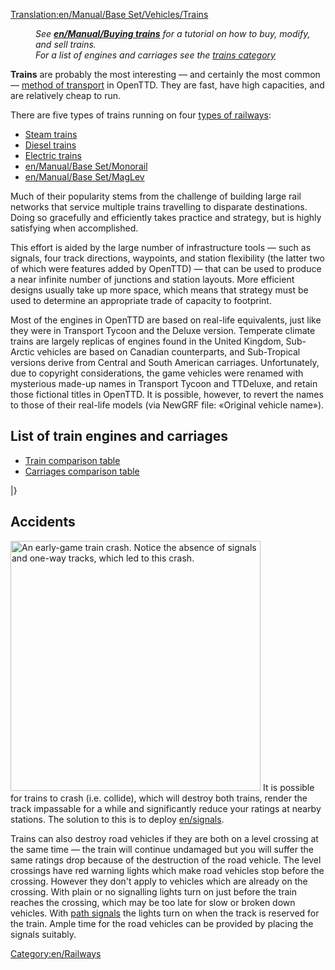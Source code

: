 [[Translation:en/Manual/Base Set/Vehicles/Trains]]
{{en/Table of contents}}
:''See '''[[en/Manual/Buying trains]]''' for a tutorial on how to buy, modify, and sell trains.''
:''For a list of engines and carriages see the [[:Category:en/Trains|trains category]]''

'''Trains''' are probably the most interesting — and certainly the most common — [[en/vehicles|method of transport]] in OpenTTD. They are fast, have high capacities, and are relatively cheap to run. 

There are five types of trains running on four [[en/Manual/Types of railway|types of railways]]:
* [[en/Manual/Railways|Steam trains]]
* [[en/Manual/Railways|Diesel trains]]
* [[en/Manual/Electrified railways|Electric trains]]
* [[en/Manual/Base Set/Monorail]]
* [[en/Manual/Base Set/MagLev]]

Much of their popularity stems from the challenge of building large rail networks that service multiple trains travelling to disparate destinations. Doing so gracefully and efficiently takes practice and strategy, but is highly satisfying when accomplished.

This effort is aided by the large number of infrastructure tools — such as signals, four track directions, waypoints, and station flexibility (the latter two of which were features added by OpenTTD) — that can be used to produce a near infinite number of junctions and station layouts. More efficient designs usually take up more space, which means that strategy must be used to determine an appropriate trade of capacity to footprint.

Most of the engines in OpenTTD are based on real-life equivalents, just like they were in Transport Tycoon and the Deluxe version. Temperate climate trains are largely replicas of engines found in the United Kingdom, Sub-Arctic vehicles are based on Canadian counterparts, and Sub-Tropical versions derive from Central and South American carriages.  Unfortunately, due to copyright considerations, the game vehicles were renamed with mysterious made-up names in Transport Tycoon and TTDeluxe, and retain those fictional titles in OpenTTD.  It is possible, however, to revert the names to those of their real-life models (via NewGRF file: «Original vehicle name»).

==List of train engines and carriages==

* [[en/Manual/Base Set/Vehicles/Train Comparison|Train comparison table]]
* [[en/Manual/Base Set/Vehicles/Carriages Comparison|Carriages comparison table]]

{{en/VehicleTable/Start}}
{{en/VehicleTable/Header|Steam}}
{{en/VehicleTable/Row|
*[[File:en/Kirbypaultank.png|Kirby Paul Tank Engine]] [[en/Manual/Base Set/Vehicles/Kirby Paul Tank]]
*[[File:en/Chaneyjubilee.png|Chaney "Jubilee" Engine]] [[en/Manual/Base Set/Vehicles/Chaney "Jubilee"]]
*[[File:en/Ginzua4.png|Ginzu "A4" Engine]] [[en/Manual/Base Set/Vehicles/Ginzu "A4"]]
*[[File:en/Sh8p.png|SH "8P" Engine]] [[en/Manual/Base Set/Vehicles/SH "8P"]]
|
*[[File:en/Wills280.png|Wills 2-8-0 Engine]] [[en/Manual/Base Set/Vehicles/Wills 2-8-0]]
|
*[[File:en/Wills280.png|Wills 2-8-0 Engine]] [[en/Manual/Base Set/Vehicles/Wills 2-8-0]]
|
*[[File:en/Powernautchoochoo.png|Ploddyphut Choo-Choo Engine]] [[en/Manual/Base Set/Vehicles/Ploddyphut Choo-Choo]]
*[[File:en/Ploddyphutchoochoo.png|Powernaut Choo-Choo Engine]] [[en/Manual/Base Set/Vehicles/Powernaut Choo-Choo]]
*[[File:en/Mightymoverchoochoo.png|Might Mover Choo-Choo Engine]] [[en/Manual/Base Set/Vehicles/Mightymover Choo-Choo]]
}}
{{en/VehicleTable/Header|Diesel}}
{{en/VehicleTable/Row|
*[[File:en/Manleymoreldmu.png|Manley-Morel DMU Engine]] [[en/Manual/Base Set/Vehicles/Manley-Morel DMU]]
*[[File:en/Shhendry25.png|SH/Hendry "25" Engine]] [[en/Manual/Base Set/Vehicles/SH/Hendry "25"]]
*[[File:en/Floss47.png|Floss "47" Engine]] [[en/Manual/Base Set/Vehicles/Floss "47"]]
*[[File:en/Uu37.png|UU "37" Engine]] [[en/Manual/Base Set/Vehicles/UU "37"]]
*[[File:en/Sh125.png|SH "125" Engine]] [[en/Manual/Base Set/Vehicles/SH "125"]]
*[[File:en/Dash.png|"Dash" Engine]] [[en/Manual/Base Set/Vehicles/Dash|"Dash"]]
|
*[[File:en/Mjs250.png|MJS 250 Engine]] [[en/Manual/Base Set/Vehicles/MJS250]]
*[[File:en/Kelling3100.png|Kelling 3100 Engine]] [[en/Manual/Base Set/Vehicles/Kelling 3100]]
*[[File:en/Cs4000.png|CS4000 Engine]] [[en/Manual/Base Set/Vehicles/CS4000]]
*[[File:en/Cs2400.png|CS2400 Engine]] [[en/Manual/Base Set/Vehicles/CS2400]]
*[[File:en/Mjs1000.png|MJS 1000 Engine]] [[en/Manual/Base Set/Vehicles/MJS 1000]]
*[[File:en/Centennial.png|Centennial Engine]] [[en/Manual/Base Set/Vehicles/Centennial]]
*[[File:en/Turnerturbo.png|Turner Turbo]] [[en/Manual/Base Set/Vehicles/Turner Turbo]]
|
*[[File:en/Mjs250.png|MJS 250 Engine]] [[en/Manual/Base Set/Vehicles/MJS250]]
*[[File:en/Kelling3100.png|Kelling 3100 Engine]] [[en/Manual/Base Set/Vehicles/Kelling 3100]]
*[[File:en/Cs4000.png|CS4000 Engine]] [[en/Manual/Base Set/Vehicles/CS4000]]
*[[File:en/Cs2400.png|CS2400 Engine]] [[en/Manual/Base Set/Vehicles/CS2400]]
*[[File:en/Mjs1000.png|MJS 1000 Engine]] [[en/Manual/Base Set/Vehicles/MJS 1000]]
*[[File:en/Centennial.png|Centennial Engine]] [[en/Manual/Base Set/Vehicles/Centennial]]
*[[File:en/Turnerturbo.png|Turner Turbo]] [[en/Manual/Base Set/Vehicles/Turner Turbo]]
|
*[[File:en/Ploddyphutdiesel.png|Ploddyphut Diesel]] [[en/Manual/Base Set/Vehicles/Ploddyphut Diesel]]
*[[File:en/Powernautdiesel.png|Powernaut Diesel]] [[en/Manual/Base Set/Vehicles/Powernaut Diesel]]
}}
{{en/VehicleTable/Header|Electric}}
{{en/VehicleTable/Row|
*[[File:en/Sh30.png|SH "30" Engine]] [[en/Manual/Base Set/Vehicles/SH "30"]]
*[[File:en/Sh40.png|SH "40" Engine]] [[en/Manual/Base Set/Vehicles/SH "40"]]
*[[File:en/Tim.png|"T.I.M" Engine]] [[en/Manual/Base Set/Vehicles/T.I.M.|"T.I.M."]]
*[[File:en/Asiastar.png|"Asiastar" Engine]] [[en/Manual/Base Set/Vehicles/AsiaStar|"AsiaStar"]]
|
None
|
None
|
None
}}
{{en/VehicleTable/Header|Monorail}}
{{en/VehicleTable/Row|
*[[File:en/X2001.png|X2001 Monorail Engine]] [[en/Manual/Base Set/Vehicles/X2001|'X2001']]
*[[File:en/Millenniumz1.png|Milennium 'Z1' Monorail Engine]] [[en/Manual/Base Set/Vehicles/Millennium Z1|'Millennium Z1']]
|
*[[File:en/X2001.png|X2001 Monorail Engine]] [[en/Manual/Base Set/Vehicles/X2001|'X2001']]
*[[File:en/Millenniumz1.png|Milennium 'Z1' Monorail Engine]] [[en/Manual/Base Set/Vehicles/Millennium Z1|'Millennium Z1']]
|
*[[File:en/X2001.png|X2001 Monorail Engine]] [[en/Manual/Base Set/Vehicles/X2001|'X2001']]
*[[File:en/Millenniumz1.png|Milennium 'Z1' Monorail Engine]] [[en/Manual/Base Set/Vehicles/Millennium Z1|'Millennium Z1']]
|
*[[File:en/Wizzowowz99.png|Wizzowow 'Z99' Monorail Engine]] [[en/Manual/Base Set/Vehicles/Wizzowow Z99]]
}}
{{en/VehicleTable/Header|MagLev}}
{{en/VehicleTable/Row|
*[[File:en/Lev1leviathan.png|MagLev Engine 1: Leviathan]] [[en/Manual/Base Set/Vehicles/Lev1 'Leviathan']]
*[[File:en/Lev2cyclops.png|MagLev Engine 2: Cyclops]] [[en/Manual/Base Set/Vehicles/Lev2 'Cyclops']]
*[[File:en/Lev3pegasus.png|MagLev Engine 3: Pegasus]] [[en/Manual/Base Set/Vehicles/Lev3 'Pegasus']]
*[[File:en/Lev4chimaerarhead.png|MagLev Engine 4: Chimaera (front)]] [[en/Manual/Base Set/Vehicles/Lev4 'Chimaera']]
|
*[[File:en/Lev1leviathan.png|MagLev Engine 1: Leviathan]] [[en/Manual/Base Set/Vehicles/Lev1 'Leviathan']]
*[[File:en/Lev2cyclops.png|MagLev Engine 2: Cyclops]] [[en/Manual/Base Set/Vehicles/Lev2 'Cyclops']]
*[[File:en/Lev3pegasus.png|MagLev Engine 3: Pegasus]] [[en/Manual/Base Set/Vehicles/Lev3 'Pegasus']]
*[[File:en/Lev4chimaerarhead.png|MagLev Engine 4: Chimaera (front)]] [[en/Manual/Base Set/Vehicles/Lev4 'Chimaera']]
|
*[[File:en/Lev1leviathan.png|MagLev Engine 1: Leviathan]] [[en/Manual/Base Set/Vehicles/Lev1 'Leviathan']]
*[[File:en/Lev2cyclops.png|MagLev Engine 2: Cyclops]] [[en/Manual/Base Set/Vehicles/Lev2 'Cyclops']]
*[[File:en/Lev3pegasus.png|MagLev Engine 3: Pegasus]] [[en/Manual/Base Set/Vehicles/Lev3 'Pegasus']]
*[[File:en/Lev4chimaerarhead.png|MagLev Engine 4: Chimaera (front)]] [[en/Manual/Base Set/Vehicles/Lev4 'Chimaera']]
|
*[[File:en/Wizzowowrocketeer.png|Toyland Wizzowow Rocketeer]] [[en/Manual/Base Set/Vehicles/Wizzowow Rocketeer]]
}}
{{en/VehicleTable/Header|Carriages}}
{{en/VehicleTable/Row|
*[[File:en/Passengercarriage.png|Standard Passenger Carriage]] [[en/Manual/Base Set/Vehicles/Passenger Carriage]]
*[[File:en/Mailvan.png|Standard Mail Van]] [[en/Manual/Base Set/Vehicles/Mail Van]]
*[[File:en/Oiltanker.png|Standard Oil Tanker]] [[en/Manual/Base Set/Vehicles/Oil Tanker]]
*[[File:en/Grainhopper.png|Standard Grain Hopper]] [[en/Manual/Base Set/Vehicles/Grain Hopper]]
*[[File:en/Goodsvan.png|Standard Goods Van]] [[en/Manual/Base Set/Vehicles/Goods Van]]
*[[File:en/Woodtruck.png|Standard Wood Truck]] [[en/Manual/Base Set/Vehicles/Wood Truck]]
*[[File:en/Armouredvan.png|Standard Armoured Van]] [[en/Manual/Base Set/Vehicles/Armoured Van]]
*[[File:en/Steeltruck.png|Standard Steel Truck]] [[en/Manual/Base Set/Vehicles/Steel Truck]]
*[[File:en/Coaltruck.png|Standard Coal Truck]] [[en/Coal Truck]]
*[[File:en/Livestockvan.png|Standard Livestock Van]] [[en/Manual/Base Set/Vehicles/Livestock Van]]
*[[File:en/Ironorehopper.png|Standard Iron Ore Hopper]] [[en/Manual/Base Set/Vehicles/Iron Ore Hopper]]
|
*[[File:en/Passengercarriagex.png|Tropical and Sub-arctic Passenger Carriage]] [[en/Manual/Base Set/Vehicles/Passenger Carriage]]
*[[File:en/Mailvan.png|Standard Mail Van]] [[en/Manual/Base Set/Vehicles/Mail Van]]
*[[File:en/Oiltanker.png|Standard Oil Tanker]] [[en/Manual/Base Set/Vehicles/Oil Tanker]]
*[[File:en/Grainhopper.png|Standard Grain Hopper]] [[en/Manual/Base Set/Vehicles/Grain Hopper]]
*[[File:en/Goodsvan.png|Standard Goods Van]] [[en/Manual/Base Set/Vehicles/Goods Van]]
*[[File:en/Woodtruck.png|Standard Wood Truck]] [[en/Manual/Base Set/Vehicles/Wood Truck]]
*[[File:en/Armouredvan.png|Standard Armoured Van]] [[en/Manual/Base Set/Vehicles/Armoured Van]]
*[[File:en/Papertruck.png|Tropical and Sub-arctic Paper Truck]] [[en/Manual/Base Set/Vehicles/Paper Truck]]
*[[File:en/Coaltruck.png|Standard Coal Truck]] [[en/Coal Truck]]
*[[File:en/Livestockvan.png|Standard Livestock Van]] [[en/Manual/Base Set/Vehicles/Livestock Van]]
*[[File:en/Foodvan.png|Tropical and Sub-arctic Food Van]] [[en/Manual/Base Set/Vehicles/Food Van]]
|
*[[File:en/Passengercarriagex.png|Tropical and Sub-arctic Passenger Carriage]] [[en/Manual/Base Set/Vehicles/Passenger Carriage]]
*[[File:en/Mailvan.png|Standard Mail Van]] [[en/Manual/Base Set/Vehicles/Mail Van]]
*[[File:en/Oiltanker.png|Standard Oil Tanker]] [[en/Manual/Base Set/Vehicles/Oil Tanker]]
*[[File:en/Grainhopper.png|Standard Grain Hopper]] [[en/Manual/Base Set/Vehicles/Grain Hopper]]
*[[File:en/Goodsvan.png|Standard Goods Van]] [[en/Manual/Base Set/Vehicles/Goods Van]]
*[[File:en/Woodtruck.png|Standard Wood Truck]] [[en/Manual/Base Set/Vehicles/Wood Truck]]
*[[File:en/Armouredvan.png|Standard Armoured Van]] [[en/Manual/Base Set/Vehicles/Armoured Van]]
*[[File:en/Rubbertruck.png|Tropcial Rubber Truck]] [[en/Manual/Base Set/Vehicles/Rubber Truck]]
*[[File:en/Watertanker.png|Tropical Water Tanker]] [[en/Manual/Base Set/Vehicles/Water Tanker]]
*[[File:en/Copperorehopper.png|Tropical Copper Ore Hopper]] [[en/Manual/Base Set/Vehicles/Copper Ore Hopper]]
*[[File:en/Foodvan.png|Tropical and Sub-arctic Food Van]] [[en/Manual/Base Set/Vehicles/Food Van]]
*[[File:en/Fruittruck.png|Tropical Fruit Truck]] [[en/Manual/Base Set/Vehicles/Fruit Truck]]
|
*[[File:en/Passengercarriagetoyland.png|Standard Passenger Carriage]] [[en/Manual/Base Set/Vehicles/Passenger Carriage]]
*[[File:en/Mailvanx.png|Standard Mail Van]] [[en/Manual/Base Set/Vehicles/Mail Van]]
*[[File:en/Colatanker.png|Toyland Cola Tanker]] [[en/Manual/Base Set/Vehicles/Cola Tanker]]
*[[File:en/Toffeehopper.png|Toyland Toffee Hopper]] [[en/Manual/Base Set/Vehicles/Toffee Hopper]]
*[[File:en/Sweetvan.png|Toyland Sweet Van]] [[en/Manual/Base Set/Vehicles/Sweet Van]]
*[[File:en/Plastictruck.png|Toyland Plastic Truck]] [[en/Manual/Base Set/Vehicles/Plastic Truck]]
*[[File:en/Bubblevan.png|Toyland Bubble Van]] [[en/Manual/Base Set/Vehicles/Bubble Van]]
*[[File:en/Fuzzydrinktruck.png|Toyland Fuzzy Drink Truck]] [[en/Manual/Base Set/Vehicles/Fizzy Drink Truck]]
*[[File:en/Sugartruck.png|Toyland Sugar Truck]] [[en/Manual/Base Set/Vehicles/Sugar Truck]]
*[[File:en/Toyvan.png|Toyland Toy Van]] [[en/Manual/Base Set/Vehicles/Toy Van]]
*[[File:en/Candyflosshopper.png|Toyland Candyfloss Hopper]] [[en/Manual/Base Set/Vehicles/Candyfloss Hopper]]
*[[File:en/Batterytruck.png|Toyland Battery Truck]] [[en/Manual/Base Set/Vehicles/Battery Truck]]
}}
|}

==Accidents==
[[File:en/Train crash outside coal mine.png|400px|thumb|right|An early-game train crash. Notice the absence of signals and one-way tracks, which led to this crash.]]
It is possible for trains to crash (i.e. collide), which will destroy both trains, render the track impassable for a while and significantly reduce your ratings at nearby stations. The solution to this is to deploy [[en/signals]].

Trains can also destroy road vehicles if they are both on a level crossing at the same time — the train will continue undamaged but you will suffer the same ratings drop because of the destruction of the road vehicle. The level crossings have red warning lights which make road vehicles stop before the crossing. However they don't apply to vehicles which are already on the crossing. With plain or no signalling lights turn on just before the train reaches the crossing, which may be too late for slow or broken down vehicles. With [[en/Manual/Signals#Path Signals|path signals]] the lights turn on when the track is reserved for the train. Ample time for the road vehicles can be provided by placing the signals suitably.

[[Category:en/Railways]]